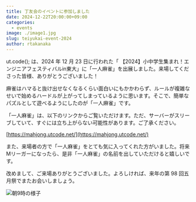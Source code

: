 ```yaml
---
title: 丁友会のイベントに参加しました
date: 2024-12-22T20:00:00+09:00
categories:
  - events
image: ./image1.jpg
slug: teiyukai-event-2024
author: rtakanaka
---
```


ut.code(); は、2024 年 12 月 23 日に行われた「 【2024】小中学生集まれ！エンジニアフェスティバルin東大」に「一人麻雀」を出展しました。来場してくださった皆様、ありがとうございました！

麻雀はハマると抜け出せなくなるくらい面白いにもかかわらず、ルールが複雑なせいで始めるハードルが上がってしまっているように思います。そこで、簡単なパズルとして遊べるようにしたのが「一人麻雀」です。

「一人麻雀」は、以下のリンクからご覧いただけます。ただ、サーバーがスリーブしていて、すぐには立ち上がらない可能性があります。ご了承ください。

[https://mahjong.utcode.net/](https://mahjong.utcode.net/)

また、来場者の方で「一人麻雀」をとても気に入ってくれた方がいました。将来Mリーガーになったら、是非「一人麻雀」の名前を出していただけると嬉しいです。

改めまして、ご来場ありがとうございました。よろしければ、来年の第 98 回五月祭でまたお会いしましょう。

![朝9時の様子](./image2.jpg)
